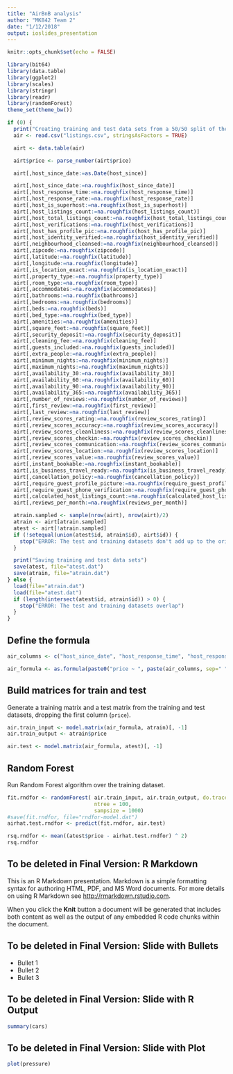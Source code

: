 ```yaml
---
title: "AirBnB analysis"
author: "MK842 Team 2"
date: "1/12/2018"
output: ioslides_presentation
---
```


```r
knitr::opts_chunk$set(echo = FALSE)
```

```r
library(bit64)
library(data.table)
library(ggplot2)
library(scales)
library(stringr)
library(readr)
library(randomForest)
theme_set(theme_bw())

if (0) {
  print("Creating training and test data sets from a 50/50 split of the CSV")
  air <- read.csv("listings.csv", stringsAsFactors = TRUE)

  airt <- data.table(air)

  airt$price <- parse_number(airt$price)

  airt[,host_since_date:=as.Date(host_since)]

  airt[,host_since_date:=na.roughfix(host_since_date)]
  airt[,host_response_time:=na.roughfix(host_response_time)]
  airt[,host_response_rate:=na.roughfix(host_response_rate)]
  airt[,host_is_superhost:=na.roughfix(host_is_superhost)]
  airt[,host_listings_count:=na.roughfix(host_listings_count)]
  airt[,host_total_listings_count:=na.roughfix(host_total_listings_count)]
  airt[,host_verifications:=na.roughfix(host_verifications)]
  airt[,host_has_profile_pic:=na.roughfix(host_has_profile_pic)]
  airt[,host_identity_verified:=na.roughfix(host_identity_verified)]
  airt[,neighbourhood_cleansed:=na.roughfix(neighbourhood_cleansed)]
  airt[,zipcode:=na.roughfix(zipcode)]
  airt[,latitude:=na.roughfix(latitude)]
  airt[,longitude:=na.roughfix(longitude)]
  airt[,is_location_exact:=na.roughfix(is_location_exact)]
  airt[,property_type:=na.roughfix(property_type)]
  airt[,room_type:=na.roughfix(room_type)]
  airt[,accommodates:=na.roughfix(accommodates)]
  airt[,bathrooms:=na.roughfix(bathrooms)]
  airt[,bedrooms:=na.roughfix(bedrooms)]
  airt[,beds:=na.roughfix(beds)]
  airt[,bed_type:=na.roughfix(bed_type)]
  airt[,amenities:=na.roughfix(amenities)]
  airt[,square_feet:=na.roughfix(square_feet)]
  airt[,security_deposit:=na.roughfix(security_deposit)]
  airt[,cleaning_fee:=na.roughfix(cleaning_fee)]
  airt[,guests_included:=na.roughfix(guests_included)]
  airt[,extra_people:=na.roughfix(extra_people)]
  airt[,minimum_nights:=na.roughfix(minimum_nights)]
  airt[,maximum_nights:=na.roughfix(maximum_nights)]
  airt[,availability_30:=na.roughfix(availability_30)]
  airt[,availability_60:=na.roughfix(availability_60)]
  airt[,availability_90:=na.roughfix(availability_90)]
  airt[,availability_365:=na.roughfix(availability_365)]
  airt[,number_of_reviews:=na.roughfix(number_of_reviews)]
  airt[,first_review:=na.roughfix(first_review)]
  airt[,last_review:=na.roughfix(last_review)]
  airt[,review_scores_rating:=na.roughfix(review_scores_rating)]
  airt[,review_scores_accuracy:=na.roughfix(review_scores_accuracy)]
  airt[,review_scores_cleanliness:=na.roughfix(review_scores_cleanliness)]
  airt[,review_scores_checkin:=na.roughfix(review_scores_checkin)]
  airt[,review_scores_communication:=na.roughfix(review_scores_communication)]
  airt[,review_scores_location:=na.roughfix(review_scores_location)]
  airt[,review_scores_value:=na.roughfix(review_scores_value)]
  airt[,instant_bookable:=na.roughfix(instant_bookable)]
  airt[,is_business_travel_ready:=na.roughfix(is_business_travel_ready)]
  airt[,cancellation_policy:=na.roughfix(cancellation_policy)]
  airt[,require_guest_profile_picture:=na.roughfix(require_guest_profile_picture)]
  airt[,require_guest_phone_verification:=na.roughfix(require_guest_phone_verification)]
  airt[,calculated_host_listings_count:=na.roughfix(calculated_host_listings_count)]
  airt[,reviews_per_month:=na.roughfix(reviews_per_month)]

  atrain.sampled <- sample(nrow(airt), nrow(airt)/2)
  atrain <- airt[atrain.sampled]
  atest <- airt[!atrain.sampled]
  if (!setequal(union(atest$id, atrain$id), airt$id)) {
    stop("ERROR: The test and training datasets don't add up to the original dataset")
  }

  print("Saving training and test data sets")
  save(atest, file="atest.dat")
  save(atrain, file="atrain.dat")
} else {
  load(file="atrain.dat")
  load(file="atest.dat")
  if (length(intersect(atest$id, atrain$id)) > 0) {
    stop("ERROR: The test and training datasets overlap")
  }
}
```

## Define the formula
```r

air_columns <- c("host_since_date", "host_response_time", "host_response_rate", "host_is_superhost", "host_listings_count", "host_total_listings_count", "host_verifications", "host_has_profile_pic", "host_identity_verified", "neighbourhood_cleansed", "zipcode", "latitude", "longitude", "is_location_exact", "property_type", "room_type", "accommodates", "bathrooms", "bedrooms", "beds", "bed_type", "amenities", "square_feet", "security_deposit", "cleaning_fee", "guests_included", "extra_people", "minimum_nights", "maximum_nights", "availability_30", "availability_60", "availability_90", "availability_365", "number_of_reviews", "first_review", "last_review", "review_scores_rating", "review_scores_accuracy", "review_scores_cleanliness", "review_scores_checkin", "review_scores_communication", "review_scores_location", "review_scores_value", "instant_bookable", "is_business_travel_ready", "cancellation_policy", "require_guest_profile_picture", "require_guest_phone_verification", "calculated_host_listings_count", "reviews_per_month")

air_formula <- as.formula(paste0("price ~ ", paste(air_columns, sep=" ", collapse="+")))
```

## Build matrices for train and test

Generate a training matrix and a test matrix from the training and test datasets, dropping the first column (`price`).

```r
air.train_input <- model.matrix(air_formula, atrain)[, -1]
air.train_output <- atrain$price

air.test <- model.matrix(air_formula, atest)[, -1]
```

## Random Forest

Run Random Forest algorithm over the training dataset.

```r
fit.rndfor <- randomForest( air.train_input, air.train_output, do.trace = 0,
                            ntree = 100,
                            sampsize = 1000)
#save(fit.rndfor, file="rndfor-model.dat")
airhat.test.rndfor <- predict(fit.rndfor, air.test)

rsq.rndfor <- mean((atest$price - airhat.test.rndfor) ^ 2)
rsq.rndfor
```

## To be deleted in Final Version: R Markdown

This is an R Markdown presentation. Markdown is a simple formatting syntax for authoring HTML, PDF, and MS Word documents. For more details on using R Markdown see <http://rmarkdown.rstudio.com>.

When you click the **Knit** button a document will be generated that includes both content as well as the output of any embedded R code chunks within the document.

## To be deleted in Final Version: Slide with Bullets

- Bullet 1
- Bullet 2
- Bullet 3

## To be deleted in Final Version: Slide with R Output

```r
summary(cars)
```

## To be deleted in Final Version: Slide with Plot

```r
plot(pressure)
```

